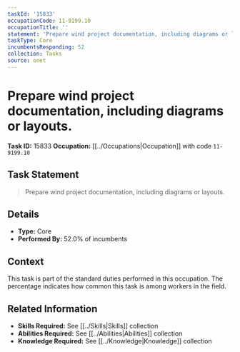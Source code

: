 ```yaml
---
taskId: '15833'
occupationCode: 11-9199.10
occupationTitle: ''
statement: 'Prepare wind project documentation, including diagrams or layouts.'
taskType: Core
incumbentsResponding: 52
collection: Tasks
source: onet
---
```

# Prepare wind project documentation, including diagrams or layouts.

**Task ID:** 15833
**Occupation:** [[../Occupations|Occupation]] with code `11-9199.10`

## Task Statement

> Prepare wind project documentation, including diagrams or layouts.

## Details

- **Type:** Core
- **Performed By:** 52.0% of incumbents

## Context

This task is part of the standard duties performed in this occupation. The percentage indicates how common this task is among workers in the field.

## Related Information

- **Skills Required:** See [[../Skills|Skills]] collection
- **Abilities Required:** See [[../Abilities|Abilities]] collection
- **Knowledge Required:** See [[../Knowledge|Knowledge]] collection
